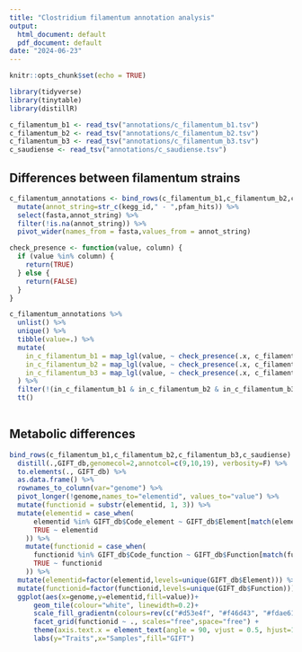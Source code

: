 ```yaml
---
title: "Clostridium filamentum annotation analysis"
output:
  html_document: default
  pdf_document: default
date: "2024-06-23"
---
```


```r
knitr::opts_chunk$set(echo = TRUE)
```

```r
library(tidyverse)
library(tinytable)
library(distillR)
```

```r
c_filamentum_b1 <- read_tsv("annotations/c_filamentum_b1.tsv")
c_filamentum_b2 <- read_tsv("annotations/c_filamentum_b2.tsv")
c_filamentum_b3 <- read_tsv("annotations/c_filamentum_b3.tsv")
c_saudiense <- read_tsv("annotations/c_saudiense.tsv")
```

## Differences between filamentum strains

```r
c_filamentum_annotations <- bind_rows(c_filamentum_b1,c_filamentum_b2,c_filamentum_b3) %>% 
  mutate(annot_string=str_c(kegg_id," - ",pfam_hits)) %>% 
  select(fasta,annot_string) %>%
  filter(!is.na(annot_string)) %>%
  pivot_wider(names_from = fasta,values_from = annot_string)

check_presence <- function(value, column) {
  if (value %in% column) {
    return(TRUE)
  } else {
    return(FALSE)
  }
}

c_filamentum_annotations %>% 
  unlist() %>% 
  unique() %>% 
  tibble(value=.) %>%
  mutate(
    in_c_filamentum_b1 = map_lgl(value, ~ check_presence(.x, c_filamentum_annotations$c_filamentum_b1[[1]])),
    in_c_filamentum_b2 = map_lgl(value, ~ check_presence(.x, c_filamentum_annotations$c_filamentum_b2[[1]])),
    in_c_filamentum_b3 = map_lgl(value, ~ check_presence(.x, c_filamentum_annotations$c_filamentum_b3[[1]]))
  ) %>%
  filter(!(in_c_filamentum_b1 & in_c_filamentum_b2 & in_c_filamentum_b3)) %>%
  tt()
  
```

## Metabolic differences

```r
bind_rows(c_filamentum_b1,c_filamentum_b2,c_filamentum_b3,c_saudiense) %>% 
  distill(.,GIFT_db,genomecol=2,annotcol=c(9,10,19), verbosity=F) %>% 
  to.elements(., GIFT_db) %>%
  as.data.frame() %>%
  rownames_to_column(var="genome") %>% 
  pivot_longer(!genome,names_to="elementid", values_to="value") %>%
  mutate(functionid = substr(elementid, 1, 3)) %>%
  mutate(elementid = case_when(
      elementid %in% GIFT_db$Code_element ~ GIFT_db$Element[match(elementid, GIFT_db$Code_element)],
      TRUE ~ elementid
    )) %>%
    mutate(functionid = case_when(
      functionid %in% GIFT_db$Code_function ~ GIFT_db$Function[match(functionid, GIFT_db$Code_function)],
      TRUE ~ functionid
    )) %>%
  mutate(elementid=factor(elementid,levels=unique(GIFT_db$Element))) %>%
  mutate(functionid=factor(functionid,levels=unique(GIFT_db$Function))) %>%
  ggplot(aes(x=genome,y=elementid,fill=value))+
      geom_tile(colour="white", linewidth=0.2)+
      scale_fill_gradientn(colours=rev(c("#d53e4f", "#f46d43", "#fdae61", "#fee08b", "#e6f598", "#abdda4", "#ddf1da")))+
      facet_grid(functionid ~ ., scales="free",space="free") +
      theme(axis.text.x = element_text(angle = 90, vjust = 0.5, hjust=1),strip.text.y = element_text(angle = 0)) + 
      labs(y="Traits",x="Samples",fill="GIFT")
  
```
